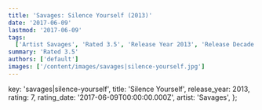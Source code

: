 ```yaml
---
title: 'Savages: Silence Yourself (2013)'
date: '2017-06-09'
lastmod: '2017-06-09'
tags:
  ['Artist Savages', 'Rated 3.5', 'Release Year 2013', 'Release Decade 2010']
summary: 'Rated 3.5'
authors: ['default']
images: ['/content/images/savages|silence-yourself.jpg']
---
```


  key: 'savages|silence-yourself',
  title: 'Silence Yourself',
  release_year: 2013,
  rating: 7,
  rating_date: '2017-06-09T00:00:00.000Z',
  artist: 'Savages',
};

<MusicRating data={data} />
